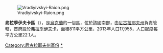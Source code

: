 [[Image:Vradiyivskyi-Raion.png|right]]

'''弗拉季伊夫卡區'''（{{lang-uk|Врадіївський район}}），是[[烏克蘭|烏克蘭]]的一個區，位於該國南部，由[[尼古拉耶夫州|尼古拉耶夫州]]負責管轄，首府設於[[弗拉季伊夫卡|弗拉季伊夫卡]]，面積811平方公里，2013年人口17,955，人口密度每平方公里22.1人。

[[Category:尼古拉耶夫州區份|Category:尼古拉耶夫州區份]]
[[Category:弗拉季伊夫卡區|*]]


{{Mykolaiv-geo-stub}}